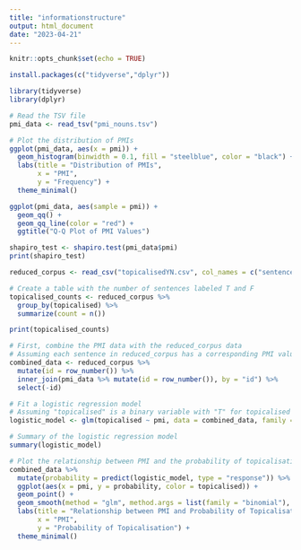 ```yaml
---
title: "informationstructure"
output: html_document
date: "2023-04-21"
---
```


```r
knitr::opts_chunk$set(echo = TRUE)
```

```r
install.packages(c("tidyverse","dplyr"))
```

```r
library(tidyverse)
library(dplyr)
```

```r
# Read the TSV file
pmi_data <- read_tsv("pmi_nouns.tsv")

# Plot the distribution of PMIs
ggplot(pmi_data, aes(x = pmi)) +
  geom_histogram(binwidth = 0.1, fill = "steelblue", color = "black") +
  labs(title = "Distribution of PMIs",
       x = "PMI",
       y = "Frequency") +
  theme_minimal()
```

```r
ggplot(pmi_data, aes(sample = pmi)) +
  geom_qq() +
  geom_qq_line(color = "red") +
  ggtitle("Q-Q Plot of PMI Values")

shapiro_test <- shapiro.test(pmi_data$pmi)
print(shapiro_test)
```


```r
reduced_corpus <- read_csv("topicalisedYN.csv", col_names = c("sentence", "topicalised"))

# Create a table with the number of sentences labeled T and F
topicalised_counts <- reduced_corpus %>%
  group_by(topicalised) %>%
  summarize(count = n())

print(topicalised_counts)
```

```r
# First, combine the PMI data with the reduced_corpus data
# Assuming each sentence in reduced_corpus has a corresponding PMI value in pmi_data
combined_data <- reduced_corpus %>%
  mutate(id = row_number()) %>%
  inner_join(pmi_data %>% mutate(id = row_number()), by = "id") %>%
  select(-id)

# Fit a logistic regression model
# Assuming "topicalised" is a binary variable with "T" for topicalised sentences and "F" for non-topicalised sentences
logistic_model <- glm(topicalised ~ pmi, data = combined_data, family = binomial(link = "logit"))

# Summary of the logistic regression model
summary(logistic_model)

# Plot the relationship between PMI and the probability of topicalisation
combined_data %>%
  mutate(probability = predict(logistic_model, type = "response")) %>%
  ggplot(aes(x = pmi, y = probability, color = topicalised)) +
  geom_point() +
  geom_smooth(method = "glm", method.args = list(family = "binomial"), se = FALSE) +
  labs(title = "Relationship between PMI and Probability of Topicalisation",
       x = "PMI",
       y = "Probability of Topicalisation") +
  theme_minimal()
```

